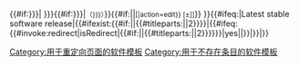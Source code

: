 {{#if:{{{latest release version|{{{latest_release_version|}}}}}}|
{{{latest release version|{{{latest_release_version}}}}}}{{#if:{{{latest release date|{{{latest_release_date|}}}}}}|<small>（{{{latest release date|{{{latest_release_date}}}}}}）</small>}}{{#if:{{{edit|}}}||<small class="plainlinks">[{{fullurl:Template:Latest stable software release/{{{article|{{PAGENAME}}}}}|action=edit}} &#91;±&#93;]</small>}}
}}{{#ifeq:{{BASEPAGENAME}}|Latest stable software release|{{#ifexist:{{#if:{{{article|}}}|{{{article|}}}|{{#titleparts:{{PAGENAME}}||2}}}}|{{#ifeq:{{#invoke:redirect|isRedirect|{{#if:{{{article|}}}|{{{article|}}}|{{#titleparts:{{PAGENAME}}||2}}}}}}|yes|[[Category:用于重定向页面的软件模板]]|}}|[[Category:用于不存在条目的软件模板]]}}|}}<noinclude>
{{documentation}}<!-- place categories and language links on the /doc page, not here! -->	
</noinclude>
